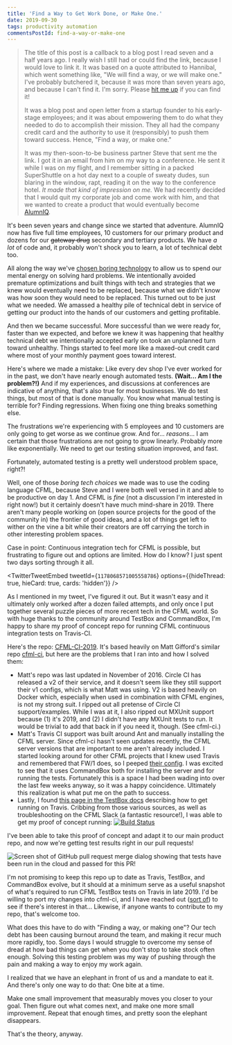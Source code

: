 ```yaml
---
title: 'Find a Way to Get Work Done, or Make One.'
date: 2019-09-30
tags: productivity automation
commentsPostId: find-a-way-or-make-one
---
```



> The title of this post is a callback to a blog post I read seven and a half years ago. I really wish I still had or could find the link, because I would love to link it. It was based on a quote attributed to Hannibal, which went something like, "We will find a way, or we will make one." I've probably butchered it, because it was more than seven years ago, and because I can't find it. I'm sorry. Please [hit me up](https://twitter.com/adamtuttle) if you can find it!
>
> It was a blog post and open letter from a startup founder to his early-stage employees; and it was about empowering them to do what they needed to do to accomplish their mission. They all had the company credit card and the authority to use it (responsibly) to push them toward success. Hence, "Find a way, or make one."
>
> It was my then-soon-to-be business partner Steve that sent me the link. I got it in an email from him on my way to a conference. He sent it while I was on my flight, and I remember sitting in a packed SuperShuttle on a hot day next to a couple of sweaty dudes, sun blaring in the window, rapt, reading it on the way to the conference hotel. _It made that kind of impression on me._ We had recently decided that I would quit my corporate job and come work with him, and that we wanted to create a product that would eventually become [AlumnIQ](https://www.alumniq.com).

It's been seven years and change since we started that adventure. AlumnIQ now has five full time employees, 10 customers for our primary product and dozens for our ~~gateway drug~~ secondary and tertiary products. We have _a lot_ of code and, it probably won't shock you to learn, a lot of technical debt too.

All along the way we've [chosen boring technology](http://boringtechnology.club/) to allow us to spend our mental energy on solving hard problems. We intentionally avoided premature optimizations and built things with tech and strategies that we knew would eventually need to be replaced, because what we didn't know was how soon they would need to be replaced. This turned out to be just what we needed. We amassed a healthy pile of technical debt in service of getting our product into the hands of our customers and getting profitable.

And then we became successful. More successful than we were ready for, faster than we expected, and before we knew it was happening that healthy technical debt we intentionally accepted early on took an unplanned turn toward unhealthy. Things started to feel more like a maxed-out credit card where most of your monthly payment goes toward interest.

Here's where we made a mistake: Like every dev shop I've ever worked for in the past, we don't have nearly enough automated tests. **(Wait... Am I the problem?!)** And if my experiences, and discussions at conferences are indicative of anything, that's also true for most businesses. We do test things, but most of that is done manually. You know what manual testing is terrible for? Finding regressions. When fixing one thing breaks something else.

The frustrations we're experiencing with 5 employees and 10 customers are only going to get worse as we continue grow. And for... _reasons_... I am certain that those frustrations are not going to grow linearly. Probably more like exponentially. We need to get our testing situation improved, and fast.

Fortunately, automated testing is a pretty well understood problem space, right?!

Well, one of those _boring tech choices_ we made was to use the coding language CFML, because Steve and I were both well versed in it and able to be productive on day 1. And CFML is _fine_ (not a discussion I'm interested in right now!) but it certainly doesn't have much mind-share in 2019. There aren't many people working on (open source projects for the good of the community in) the frontier of good ideas, and a lot of things get left to wither on the vine a bit while their creators are off carrying the torch in other interesting problem spaces.

Case in point: Continuous integration tech for CFML is possible, but frustrating to figure out and options are limited. How do I know? I just spent two days sorting through it all.

<TwitterTweetEmbed tweetId={`1178068571005558786`} options={{hideThread: true, hieCard: true, cards: 'hidden'}} />

As I mentioned in my tweet, I've figured it out. But it wasn't easy and it ultimately only worked after a dozen failed attempts, and only once I put together several puzzle pieces of more recent tech in the CFML world. So with huge thanks to the community around TestBox and CommandBox, I'm happy to share my proof of concept repo for running CFML continuous integration tests on Travis-CI.

Here's the repo: [CFML-CI-2019](https://github.com/AlumnIQ/CFML-CI-2019). It's based heavily on Matt Gifford's similar repo [cfml-ci](https://github.com/coldfumonkeh/cfml-ci), but here are the problems that I ran into and how I solved them:

- Matt's repo was last updated in November of 2016. Circle CI has released a v2 of their service, and it doesn't seem like they still support their v1 configs, which is what Matt was using. V2 is based heavily on Docker which, especially when used in combination with CFML engines, is not my strong suit. I ripped out all pretense of Circle CI support/examples. While I was at it, I also ripped out MXUnit support because (1) it's 2019, and (2) I didn't have any MXUnit tests to run. It would be trivial to add that back in if you need it, though. (See cfml-ci.)
- Matt's Travis CI support was built around Ant and manually installing the CFML server. Since cfml-ci hasn't seen updates recently, the CFML server versions that are important to me aren't already included. I started looking around for other CFML projects that I knew used Travis and remembered that FW/1 does, so I peeped [their config](https://github.com/framework-one/fw1/blob/1c946217c1aae1a58e8569b366905f8b08d68c46/.travis.yml). I was excited to see that it uses CommandBox both for installing the server and for running the tests. Fortunately this is a space I had been wading into over the last few weeks anyway, so it was a happy coincidence. Ultimately this realization is what put me on the path to success.
- Lastly, I found [this page in the TestBox docs](https://testbox.ortusbooks.com/continuous-integration/travis) describing how to get running on Travis. Cribbing from those various sources, as well as troubleshooting on the CFML Slack (a fantastic resource!), I was able to get my proof of concept running: [![Build Status](https://travis-ci.org/AlumnIQ/CFML-CI-2019.svg?branch=master)](https://travis-ci.org/AlumnIQ/CFML-CI-2019)

I've been able to take this proof of concept and adapt it to our main product repo, and now we're getting test results right in our pull requests!

![Screen shot of GitHub pull request merge dialog showing that tests have been run in the cloud and passed for this PR!](images/automated-testing-on-travis.png)

I'm not promising to keep this repo up to date as Travis, TestBox, and CommandBox evolve, but it should at a minimum serve as a useful snapshot of what's required to run CFML TestBox tests on Travis in late 2019. I'd be willing to port my changes into cfml-ci, and I have reached out ([sort of](https://github.com/coldfumonkeh/cfml-ci/issues/10#issuecomment-536204823)) to see if there's interest in that... Likewise, if anyone wants to contribute to my repo, that's welcome too.

What does this have to do with "Finding a way, or making one"? Our tech debt has been causing burnout around the team, and making it recur much more rapidly, too. Some days I would struggle to overcome my sense of dread at how bad things can get when you don't stop to take stock often enough. Solving this testing problem was my way of pushing through the pain and making a way to enjoy my work again.

I realized that we have an elephant in front of us and a mandate to eat it. And there's only one way to do that: One bite at a time.

Make one small improvement that measurably moves you closer to your goal. Then figure out what comes next, and make one more small improvement. Repeat that enough times, and pretty soon the elephant disappears.

That's the theory, anyway.
